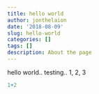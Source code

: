 ```yaml
---
title: hello world
author: jonthelaion
date: '2018-08-09'
slug: hello-world
categories: []
tags: []
description: About the page
---
```


hello world.. testing.. 1, 2, 3

```r
1+2
```

